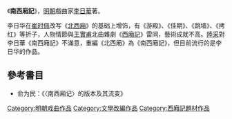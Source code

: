 《'''南西廂記'''》，[[明朝|明朝]]戲曲家[[李日华_(吴县人)|李日華]]著。

李日华在[[崔时佩|崔时佩]]改写《[[北西廂|北西廂]]》的基础上增饰，有《游殿》、《佳期》、《跳墙》、《拷红》等折子，人物情節與[[王實甫|王實甫]]北曲雜劇《[[西廂記|西廂記]]》雷同，藝術成就不高。[[陸采|陸采]]對李日華《南西廂記》不滿意，重編《北西廂》為《南西廂記》，但目前流行的是李日华的作品。

==參考書目==
* 俞为民：《〈南西厢记〉的版本及其流变》

[[Category:明朝戏曲作品|Category:明朝戏曲作品]]
[[Category:文學改編作品|Category:文學改編作品]]
[[Category:西廂記題材作品|Category:西廂記題材作品]]
